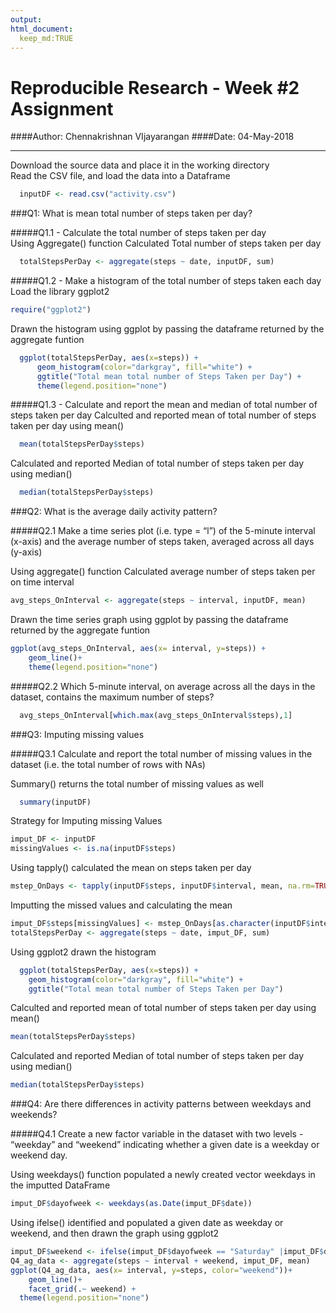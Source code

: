 ```yaml
---
output: 
html_document:
  keep_md:TRUE
---
```


# Reproducible Research - Week #2 Assignment
####Author: Chennakrishnan VIjayarangan
####Date: 04-May-2018

------


Download the source data and place it in the working directory  
Read the CSV file, and load the data into a Dataframe    
```r
  inputDF <- read.csv("activity.csv")
```

###Q1: What is mean total number of steps taken per day?  
  
#####Q1.1 - Calculate the total number of steps taken per day  
Using Aggregate() function Calculated Total number of steps taken per day
```r
  totalStepsPerDay <- aggregate(steps ~ date, inputDF, sum)
```
  
#####Q1.2 - Make a histogram of the total number of steps taken each day  
Load the library ggplot2
```r
require("ggplot2")
```
Drawn the histogram using ggplot by passing the dataframe returned by the aggregate funtion
```r
  ggplot(totalStepsPerDay, aes(x=steps)) + 
      geom_histogram(color="darkgray", fill="white") + 
      ggtitle("Total mean total number of Steps Taken per Day") +
      theme(legend.position="none")
```  

#####Q1.3 - Calculate and report the mean and median of total number of steps taken per day
Calculted and reported mean of total number of steps taken per day using mean()
```r
  mean(totalStepsPerDay$steps)
```

Calculated and reported Median of total number of steps taken per day using median()
```r
  median(totalStepsPerDay$steps)
```

###Q2: What is the average daily activity pattern?

#####Q2.1 Make a time series plot (i.e. type = "l") of the 5-minute interval (x-axis) and the average number of steps taken, averaged across all days (y-axis)

Using aggregate() function Calculated average number of steps taken per on time interval
```r
avg_steps_OnInterval <- aggregate(steps ~ interval, inputDF, mean)  
```

Drawn the time series graph using ggplot by passing the dataframe returned by the aggregate funtion

```r
ggplot(avg_steps_OnInterval, aes(x= interval, y=steps)) +
    geom_line()+
    theme(legend.position="none")
```

#####Q2.2 Which 5-minute interval, on average across all the days in the dataset, contains the maximum number of steps?

```r
  avg_steps_OnInterval[which.max(avg_steps_OnInterval$steps),1]
```

###Q3: Imputing missing values

#####Q3.1 Calculate and report the total number of missing values in the dataset (i.e. the total number of rows with NAs)

Summary() returns the total number of missing values as well
```r
  summary(inputDF)
```  
  
Strategy for Imputing missing Values
```r
imput_DF <- inputDF 
missingValues <- is.na(inputDF$steps)
```
Using tapply() calculated the mean on steps taken per day
```r
mstep_OnDays <- tapply(inputDF$steps, inputDF$interval, mean, na.rm=TRUE)
```

Imputting the missed values and calculating the mean
```r
imput_DF$steps[missingValues] <- mstep_OnDays[as.character(inputDF$interval[missingValues])]
totalStepsPerDay <- aggregate(steps ~ date, imput_DF, sum)
```

Using ggplot2 drawn the histogram
```r
  ggplot(totalStepsPerDay, aes(x=steps)) + 
    geom_histogram(color="darkgray", fill="white") + 
    ggtitle("Total mean total number of Steps Taken per Day")
```

Calculted and reported mean of total number of steps taken per day using mean()
```r
mean(totalStepsPerDay$steps)
```     

Calculated and reported Median of total number of steps taken per day using median()
```r
median(totalStepsPerDay$steps)
```

###Q4: Are there differences in activity patterns between weekdays and weekends?
  
#####Q4.1 Create a new factor variable in the dataset with two levels - "weekday" and "weekend" indicating whether a given date is a weekday or weekend day.
  
Using weekdays() function populated a newly created vector weekdays in the imputted DataFrame
```r
imput_DF$dayofweek <- weekdays(as.Date(imput_DF$date))
```
  
Using ifelse() identified and populated a given date as weekday or weekend, and then drawn the graph using ggplot2
```r
imput_DF$weekend <- ifelse(imput_DF$dayofweek == "Saturday" |imput_DF$dayofweek == "Sunday", "Weekend", "Weekday")
Q4_ag_data <- aggregate(steps ~ interval + weekend, imput_DF, mean)
ggplot(Q4_ag_data, aes(x= interval, y=steps, color="weekend"))+
    geom_line()+
    facet_grid(.~ weekend) +
  theme(legend.position="none")
```